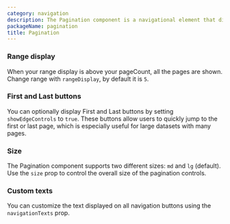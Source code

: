 ```yaml
---
category: navigation
description: The Pagination component is a navigational element that divides content into discrete pages, allowing users to navigate through large sets of data or content efficiently. It provides controls to move between pages, such as next, previous, and specific page numbers. This component is essential for enhancing user experience by making large amounts of information more manageable and accessible.
packageName: pagination
title: Pagination
---
```


### Range display

When your range display is above your pageCount, all the pages are shown.<br />Change range with `rangeDisplay`, by default it is `5`.

<div data-playground="range.tsx" data-component="Pagination"></div>

### First and Last buttons

You can optionally display First and Last buttons by setting `showEdgeControls` to `true`. These buttons allow users to quickly jump to the first or last page, which is especially useful for large datasets with many pages.

<div data-playground="first-last.tsx" data-component="Pagination"></div>

### Size

The Pagination component supports two different sizes: `md` and `lg` (default). Use the `size` prop to control the overall size of the pagination controls.

<div data-playground="size.tsx" data-component="Pagination"></div>

### Custom texts

You can customize the text displayed on all navigation buttons using the `navigationTexts` prop.

<div data-playground="custom-texts.tsx" data-component="Pagination"></div>
